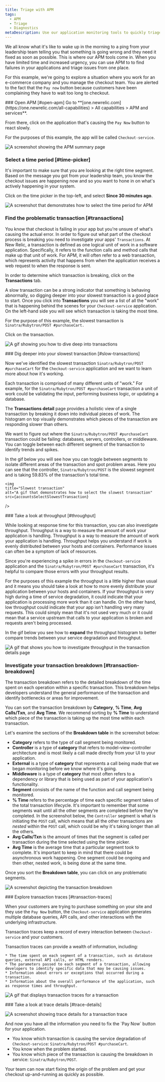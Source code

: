 ```yaml
---
title: Triage with APM
tags:
  - APM
  - Triage
  - Diagnostics
metaDescription: Use our application monitoring tools to quickly triage and run diagnostics during an incident.
---
```












We all know what it's like to wake up in the morning to a ping from your leadership team telling you that something is going wrong and they need it fixed as soon as possible. This is where our APM tools come in. When you have limited time and increased urgency, you can use APM to to find failures in your applications and triage issues from one place.

For this example, we're going to explore a situation where you work for an e-commerce company and you manage the checkout team. You are alerted to the fact that the `Pay now` button because customers have been complaining they have to wait too long to checkout.

<Steps>

<Step>
### Open APM [#open-apm]
Go to **[one.newrelic.com](https://one.newrelic.com/all-capabilities) > All capabilities > APM and services**.

From there, click on the application that's causing the `Pay Now` button to react slowly. 

For the purposes of this example, the app will be called `Checkout-service`.

<img
    title="APM summary page for checkout service"
    alt="A screenshot showing the APM summary page"
    src={apmCheckoutServiceinApm}
/>
</Step>

<Step>

### Select a time period [#time-picker]

It's important to make sure that you are looking at the right time segment. Based on the message you got from your leadership team, you know the checkout issues are happening now and so you want to hone in on what's actively happening in your system. 

Click on the time picker in the top-left, and select **Since 30 minutes ago**.

<img
    title="Time picker in APM"
    alt="A screenshot that demonstrates how to select the time period for APM"
    src={apmTimePickerinApm}
/>

</Step>

<Step>

### Find the problematic transaction [#transactions]

You know that checkout is failing in your app but you're unsure of what's causing the actual error. In order to figure out what part of the checkout process is breaking you need to investigate your apps' `Transactions`. At New Relic, a transaction is defined as one logical unit of work in a software application. Specifically, it refers to the function calls and method calls that make up that unit of work. For APM, it will often refer to a web transaction, which represents activity that happens from when the application receives a web request to when the response is sent. 

In order to determine which transaction is breaking, click on the **Transactions** tab.

A slow transaction can be a strong indicator that something is behaving abnormally, so digging deeper into your slowest transaction is a good place to start. Once you click into **Transactions** you will see a list of all the "work" that is happening behind the scenes for your `Checkout-service` application. On the left-hand side you will see which transaction is taking the most time. 

For the purpose of this example, the slowest transaction is `Sinatra/Rubytron/POST #purchaseCart.` 

Click on the transaction.

<img
    title="transactions tab in APM summary "
    alt="A gif showing you how to dive deep into transactions"
    src={apmTransactionsTabinApmOverview}
/>

</Step>

<Step>
### Dig deeper into your slowest transaction [#slow-transactions]

Now we've identified the slowest transaction `Sinatra/Rubytron/POST #purchaseCart` for the `Checkout-service` application and we want to learn more about how it's working. 

Each transaction is comprised of many different units of "work." For example, for the `Sinatra/Rubytron/POST #purchaseCart` transaction a unit of work could be validating the input, performing business logic, or updating a database.

The **Transactions detail** page provides a holistic view of a single transaction by breaking it down into individual pieces of work. The histogram on top visually demonstrates which pieces of the transaction are responding slower than others. 

We want to figure out where the `Sinatra/Rubytron/POST #purchaseCart` transaction could be failing: databases, servers, controllers, or middleware. You can toggle between each different segment of the transaction to identify trends and spikes.

In the gif below you will see how you can toggle between segments to isolate different areas of the transaction and spot problem areas. Here you can see that the controller, `Sinatra/Rubytron/POST` is the slowest segment and is taking 59.83% of the transaction's total time.


    <img
    title="Slowest transaction"
    alt="A gif that demonstrates how to select the slowest transaction"
    src={accountsSelectSlowestTransaction}
/>

</Step>

<Step>
### Take a look at throughput [#throughput]

While looking at response time for this transaction, you can also investigate throughput. Throughput is a way to measure the amount of work your application is handling. Throughput is a way to measure the amount of work your application is handling. Throughput helps you understand if work is evenly distributed between your hosts and containers. Performance issues can often be a symptom of lack of resources.

Since you're experiencing a spike in errors in the `Checkout-service` application and the `Sinatra/Rubytron/POST #purchaseCart` transaction, it's helpful to compare those errors with your throughput results. 

For the purposes of this example the throughput is a little higher than usual and it means you should take a look at how to more evenly distribute your application between your hosts and containers. If your throughput is very high during a time of service degradation, it could indicate that your application is processing more work than it can handle. On the other hand, low throughput could indicate that your app isn't handling very many requests. This could simply mean that it's not used very much or it could mean that a service upstream that calls to your application is broken and requests aren't being processed. 

In the gif below you see how to **expand** the throughput histogram to better compare trends between your service degradation and throughput.

<img
    title="investigate throughput"
    alt="A gif that shows you how to investigate throughput in the transaction details page"
    src={apmInvestigateThroughputinAPM}
/>

</Step>

<Step>

### Investigate your transaction breakdown [#transaction-breakdown]

The transaction breakdown refers to the detailed breakdown of the time spent on each operation within a specific transaction. This breakdown helps developers understand the general performance of the transaction and identify bottlenecks or areas for improvement.

You can sort the transaction breakdown by **Category**, **% Time**, **Avg Calls/Txn**, and **Avg Time**. We recommend sorting by **% Time** to understand which piece of the transaction is taking up the most time within each transaction. 

Let's examine the sections of the **Breakdown table** in the screenshot below:

* **Category** refers to the type of call segment being monitored. 
* **Controller** is a type of **category** that refers to model-view-controller architecture and is most likely a call made directly from your UI to your application. 
* **External** is a type of **category** that represents a call being made that we began monitoring before we know where it's going.  
* **Middleware** is a type of **category** that most often refers to a dependency or library that is being used as part of your application's functionality. 
* **Segment** consists of the name of the function and call segment being monitored.
* **% Time** refers to the percentage of time each specific segment takes of the total transaction lifecycle. It's important to remember that some segments wait until all the other segments are completed before they're completed. In the screenshot below, the `Controller` segment is what is initiating the `POST` call, which means that all the other transactions are _nested_ within the `POST` call, which could be why it's taking longer than all the others. 
* **Avg Calls/Txn** is the amount of times that the segment is called per transaction during the time selected using the time picker. 
* **Avg Time** is the average time that a particular segment took to complete. It's important to keep in mind that there could be asynchronous work happening. One segment could be ongoing and then other, nested work, is being done at the same time. 

Once you sort the **Breakdown table**, you can click on any problematic segments. 

<img
    title="screenshot breakdown"
    alt="A screenshot depicting the transaction breakdown "
    src={apmTransactionBreakdown}
/>
</Step>

<Step>
### Explore transaction traces [#transaction-traces]

When your customers are trying to purchase something on your site and they use the `Pay Now` button, the `Checkout-service` application generates multiple database queries, API calls, and other interactions with the underlying infrastructure. 

Transaction traces keep a record of every interaction between `Checkout-service` and your customers. 

Transaction traces can provide a wealth of information, including:

    * The time spent on each segment of a transaction, such as database queries, external API calls, or HTML renders.
    * The parameters passed to each segment of a transaction, allowing developers to identify specific data that may be causing issues.
    * Information about errors or exceptions that occurred during a transaction.
    * Information about the overall performance of the application, such as response times and throughput.


<img
    title="transaction traces in APM"
    alt="A gif that displays transaction traces for a transaction"
    src={apmTransactionTracesinAPM}
/>

</Step>

<Step>
### Take a look at trace details [#trace-details]

<img
    title="Trace details"
    alt="A screenshot showing trace details for a transaction trace"
    src={apmTraceDetails}
/>

</Step>
<Step>
And now you have all the information you need to fix the `Pay Now` button for your application. 

* You know which transaction is causing the service degradation of `Checkout-service`: `Sinatra/Rubytron/POST #purchaseCart`.
* You know when the problem started.
* You know which piece of the transaction is causing the breakdown in service: `Sinatra/Rubytron/POST`.

Your team can now start fixing the origin of the problem and get your checkout up-and-running as quickly as possible. 
</Step>

</Steps>